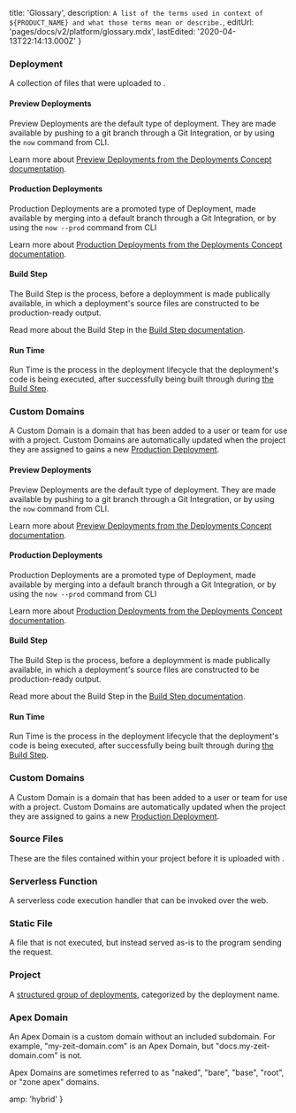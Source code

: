 
  title: 'Glossary',
  description: `A list of the terms used in context of ${PRODUCT_NAME} and what those terms mean or describe.`,
  editUrl: 'pages/docs/v2/platform/glossary.mdx',
  lastEdited: '2020-04-13T22:14:13.000Z'
}

### Deployment

A collection of files that were uploaded to **<ProductName />**.

#### Preview Deployments

Preview Deployments are the default type of deployment. They are made available by pushing to a git branch through a Git Integration, or by using the `now` command from <ProductShortName /> CLI.

Learn more about [Preview Deployments from the Deployments Concept documentation](/docs/v2/platform/deployments#preview).

#### Production Deployments

Production Deployments are a promoted type of Deployment, made available by merging into a default branch through a Git Integration, or by using the `now --prod` command from <ProductShortName /> CLI

Learn more about [Production Deployments from the Deployments Concept documentation](/docs/v2/platform/deployments#production).

#### Build Step

The Build Step is the process, before a deploymment is made publically available, in which a deployment's source files are constructed to be production-ready output.

Read more about the Build Step in the [Build Step documentation](/docs/v2/build-step).

#### Run Time

Run Time is the process in the deployment lifecycle that the deployment's code is being executed, after successfully being built through during [the Build Step](#build-step).

### Custom Domains

A Custom Domain is a domain that has been added to a user or team for use with a project. Custom Domains are automatically updated when the project they are assigned to gains a new [Production Deployment](#production-deployments).

#### Preview Deployments

Preview Deployments are the default type of deployment. They are made available by pushing to a git branch through a Git Integration, or by using the `now` command from <ProductShortName /> CLI.

Learn more about [Preview Deployments from the Deployments Concept documentation](/docs/v2/platform/deployments#preview).

#### Production Deployments

Production Deployments are a promoted type of Deployment, made available by merging into a default branch through a Git Integration, or by using the `now --prod` command from <ProductShortName /> CLI

Learn more about [Production Deployments from the Deployments Concept documentation](/docs/v2/platform/deployments#production).

#### Build Step

The Build Step is the process, before a deploymment is made publically available, in which a deployment's source files are constructed to be production-ready output.

Read more about the Build Step in the [Build Step documentation](/docs/v2/build-step).

#### Run Time

Run Time is the process in the deployment lifecycle that the deployment's code is being executed, after successfully being built through during [the Build Step](#build-step).

### Custom Domains

A Custom Domain is a domain that has been added to a user or team for use with a project. Custom Domains are automatically updated when the project they are assigned to gains a new [Production Deployment](#production-deployments).

### Source Files

These are the files contained within your project before it is uploaded with <ProductName />.

### Serverless Function

A serverless code execution handler that can be invoked over the web.

### Static File

A file that is not executed, but instead served as-is to the program sending the request.

### Project

A [structured group of deployments](/docs/v2/platform/projects), categorized by the deployment name.

### Apex Domain

An Apex Domain is a custom domain without an included subdomain. For example, "my-zeit-domain.com" is an Apex Domain, but "docs.my-zeit-domain.com" is not.

Apex Domains are sometimes referred to as "naked", "bare", "base", "root", or "zone apex" domains.


  amp: 'hybrid'
}
